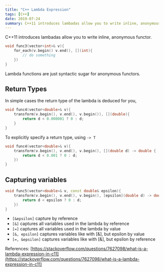 ```yaml
---
title: "C++ Lambda Expression"
tags: [C++]
date: 2019-07-24
summary: C++11 introduces lambadas allow you to write inline, anonymous functor.
---
```


C++11 introduces lambadas allow you to write inline, anonymous functor.

```cpp
void func3(vector<int>& v){
    for_each(v.begin() v.end(), [](int){
        // do something
    })
}
```

Lambda functions are just syntactic sugar for anonymous functors.

## Return Types

In simple cases the return type of the lambda is deduced for you,

```cpp
void func4(vector<double>& v){
    transform(v.begin(), v.end(), v.begin()), [](double){
        return d < 0.000001 ? 0 : d;
    }
}
```

To explicitly specify a return type, using `-> T`

```cpp
void func4(vector<double>& v){
    transform(v.begin(), v.end(), v.begin(), [](double d) -> double {
        return d < 0.001 ? 0 : d;
    })
}
```

## Capturing variables

```cpp
void func5(vector<double>& v, const double& epsilon){
    transform(v.begin(), v.end(), v.begin(), [epsilon](double d) -> double {
        return d < epsilon ? 0 : d;
    })
}
```

- `[&epsilon]` capture by reference
- `[&]` captures all variables used in the lambda by reference
- `[=]` captures all variables used in the lambda by value
- `[&, epsilon]` captures variables like with [&], but epsilon by value
- `[=, &epsilon]` captures variables like with [&], but epsilon by reference

References: [https://stackoverflow.com/questions/7627098/what-is-a-lambda-expression-in-c11](https://stackoverflow.com/questions/7627098/what-is-a-lambda-expression-in-c11)
